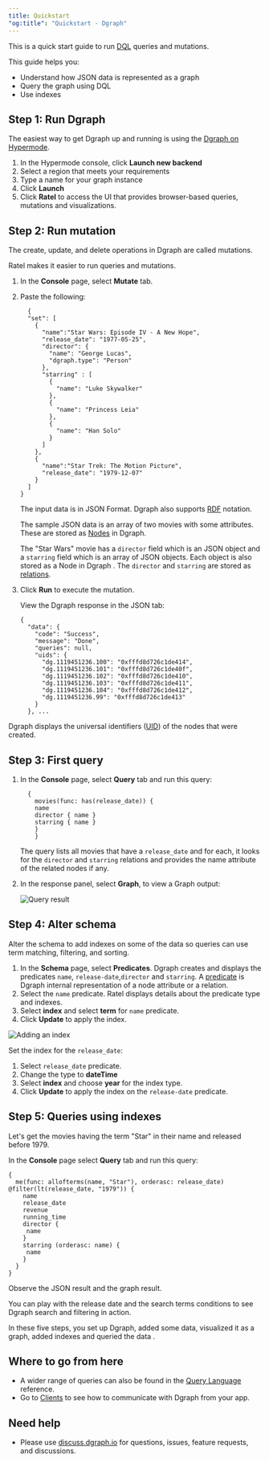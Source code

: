 ```yaml
---
title: Quickstart
"og:title": "Quickstart - Dgraph"
---
```



<DgraphWIP />

This is a quick start guide to run [DQL](./glossary#DQL) queries and mutations.

This guide helps you:

- Understand how JSON data is represented as a graph
- Query the graph using DQL
- Use indexes

## Step 1: Run Dgraph

The easiest way to get Dgraph up and running is using the
[Dgraph on Hypermode](https://hypermode.com/go).

1. In the Hypermode console, click **Launch new backend**
2. Select a region that meets your requirements
3. Type a name for your graph instance
4. Click **Launch**
5. Click **Ratel** to access the UI that provides browser-based queries,
   mutations and visualizations.

## Step 2: Run mutation

The create, update, and delete operations in Dgraph are called mutations.

Ratel makes it easier to run queries and mutations.

1. In the **Console** page, select **Mutate** tab.

2. Paste the following:

   ```dql
     {
     "set": [
       {
         "name":"Star Wars: Episode IV - A New Hope",
         "release_date": "1977-05-25",
         "director": {
           "name": "George Lucas",
           "dgraph.type": "Person"
         },
         "starring" : [
           {
             "name": "Luke Skywalker"
           },
           {
             "name": "Princess Leia"
           },
           {
             "name": "Han Solo"
           }
         ]
       },
       {
         "name":"Star Trek: The Motion Picture",
         "release_date": "1979-12-07"
       }
     ]
   }
   ```

   The input data is in JSON Format. Dgraph also supports [RDF](./glossary#RDF)
   notation.

   The sample JSON data is an array of two movies with some attributes. These
   are stored as [Nodes](./glossary#node) in Dgraph.

   The "Star Wars" movie has a `director` field which is an JSON object and a
   `starring` field which is an array of JSON objects. Each object is also
   stored as a Node in Dgraph . The `director` and `starring` are stored as
   [relations](./glossary#relation).

3. Click **Run** to execute the mutation.

   View the Dgraph response in the JSON tab:

   ```dql
   {
     "data": {
       "code": "Success",
       "message": "Done",
       "queries": null,
       "uids": {
         "dg.1119451236.100": "0xfffd8d726c1de414",
         "dg.1119451236.101": "0xfffd8d726c1de40f",
         "dg.1119451236.102": "0xfffd8d726c1de410",
         "dg.1119451236.103": "0xfffd8d726c1de411",
         "dg.1119451236.104": "0xfffd8d726c1de412",
         "dg.1119451236.99": "0xfffd8d726c1de413"
       }
     }, ...
   ```

Dgraph displays the universal identifiers ([UID](/dgraph/glossary#uid)) of the
nodes that were created.

## Step 3: First query

1. In the **Console** page, select **Query** tab and run this query:

   ```dql
     {
       movies(func: has(release_date)) {
       name
       director { name }
       starring { name }
       }
       }
   ```

   The query lists all movies that have a `release_date` and for each, it looks
   for the `director` and `starring` relations and provides the name attribute
   of the related nodes if any.

2. In the response panel, select **Graph**, to view a Graph output:

   ![Query result](/images/dgraph/quickstart-graph.png)

## Step 4: Alter schema

Alter the schema to add indexes on some of the data so queries can use term
matching, filtering, and sorting.

1. In the **Schema** page, select **Predicates**. Dgraph creates and displays
   the predicates `name`, `release-date`,`director` and `starring`. A
   [predicate](/dgraph/glossary#predicate) is Dgraph internal representation of
   a node attribute or a relation.
2. Select the `name` predicate. Ratel displays details about the predicate type
   and indexes.
3. Select **index** and select **term** for `name` predicate.
4. Click **Update** to apply the index.

![Adding an index](/images/dgraph/quickstart-predicate.png)

Set the index for the `release_date`:

1. Select `release_date` predicate.
2. Change the type to **dateTime**
3. Select **index** and choose **year** for the index type.
4. Click **Update** to apply the index on the `release-date` predicate.

## Step 5: Queries using indexes

Let's get the movies having the term "Star" in their name and released
before 1979.

In the **Console** page select **Query** tab and run this query:

```dql
{
  me(func: allofterms(name, "Star"), orderasc: release_date) @filter(lt(release_date, "1979")) {
    name
    release_date
    revenue
    running_time
    director {
     name
    }
    starring (orderasc: name) {
     name
    }
  }
}
```

Observe the JSON result and the graph result.

You can play with the release date and the search terms conditions to see Dgraph
search and filtering in action.

In these five steps, you set up Dgraph, added some data, visualized it as a
graph, added indexes and queried the data .

## Where to go from here

- A wider range of queries can also be found in the
  [Query Language](/dgraph/dql/query) reference.
- Go to [Clients](/dgraph/sdks/overview) to see how to communicate with Dgraph
  from your app.

## Need help

- Please use [discuss.dgraph.io](https://discuss.dgraph.io) for questions,
  issues, feature requests, and discussions.
